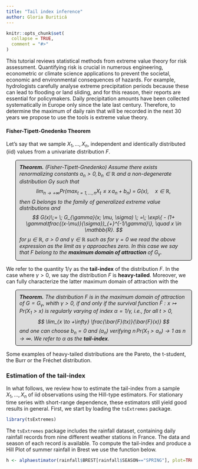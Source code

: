 ```yaml
---
title: "Tail index inference"
author: Gloria Buriticá
---
```


<style>
p.comment {
background-color: #DCDCDC;
padding: 10px;
border: 1px solid black;
margin-left: 25px;
border-radius: 5px;
font-style: italic;
}

</style>

```r
knitr::opts_chunk$set(
  collapse = TRUE,
  comment = "#>"
)
```

This tutorial reviews statistical methods from extreme value theory for risk assessment. Quantifying risk is crucial in numerous engineering, econometric or climate science applications to prevent the societal, economic and environmental consequences of hazards. For example, hydrologists carefully analyse extreme precipitation periods because these can lead to flooding or land sliding, and for this reason, their reports are essential for policymakers. Daily precipitation amounts have been collected systematically in Europe only since the late last century. Therefore, to determine the maximum of daily rain that will be recorded in the next 30 years we propose to use the tools is extreme value theory.

#### Fisher-Tipett-Gnedenko Theorem

Let's say that we sample $X_1, \dots, X_n$, independent and identically distributed (iid) values from a univariate distribution $F$.

<p class="comment">
**Theorem.** (Fisher-Tipett-Gnedenko)
Assume there exists renormalizing constants $a_n>0,b_n \in \mathbb{R}$ and a non-degenerate distribution $G{\gamma}$ such that
$$
\lim_{n \to + \infty}
Pr \left( \max_{t=1,\dots,n} X_t \le  x\,a_n + b_n\right) \;=\; G(x), \quad x \in \mathbb{R},
$$
then G belongs to the family of generalized extreme value distributions and
$$
 G(x)\;= \; G_{\gamma}(x; \mu, \sigma) \; =\; \exp\{ - (1+ \gamma\tfrac{(x-\mu)}{\sigma})_{+}^{-1/\gamma}\},  \quad x \in \mathbb{R}.
$$
for $\mu \in \mathbb{R}$, $\sigma > 0$ and $\gamma \in \mathbb{R}$ such as for $\gamma = 0$ we read the above expression as the limit as $\gamma$ approaches zero. In this case we say that $F$ belong to the **maximum domain of attraction** of $G_{\gamma}$.
</p>

We refer to the quantity $1/\gamma$ as the **tail-index** of the distribution $F$. In the case where $\gamma > 0$, we say the distribution $F$ is **heavy-tailed**. 
Moreover, we can fully characterize the latter maximum domain of attraction with the 


<p class="comment">
**Theorem.** The distribution $F$ is in the maximum domain of attraction of $G=G_{\gamma}$, whith $\gamma > 0$, if and only if the survival function $\bar{F} : x \mapsto Pr(X_1 > x)$ is regularly varying of index $\alpha = 1/\gamma$, i.e., for all $t > 0$,
$$
\lim_{x \to +\infty} \frac{\bar{F}(tx)}{\bar{F}(x)}
$$
and one can choose $b_n = 0$ and $(a_n)$ verifying $n\, Pr(X_1 > a_n) \to 1$ as $n \to \infty$. We refer to $\alpha$ as the **tail-index**.
</p>

Some examples of heavy-tailed distributions are the Pareto, the t-student, the Burr or the Fréchet distribution. 





### Estimation of the tail-index

In what follows, we review how to estimate the tail-index from a sample $X_1, \dots, X_n$ of iid observations using the Hill-type estimators. 
For stationary time series with short-range dependence, these estimators still yield good results in general. 
First, we start by loading the $\texttt{tsExtremes}$ package.

```r
library(tsExtremes)
```


The $\texttt{tsExtremes}$ package includes the rainfall dataset, containing daily rainfall records from nine different weather stations in France. The data and season of each record is available. To compute the tail-index and produce a Hill Plot of summer rainfall in Brest we use the function below.



```r
h <- alphaestimator(rainfall$BREST[rainfall$SEASON=="SPRING"], plot=TRUE , R0 = 100,  hill=T ,  k1 = 300 )
```
